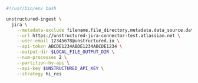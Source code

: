 ```bash Shell
#!/usr/bin/env bash

unstructured-ingest \
  jira \
    --metadata-exclude filename,file_directory,metadata.data_source.date_processed \
    --url https://unstructured-jira-connector-test.atlassian.net \
    --user-email 12345678@unstructured.io \
    --api-token ABCDE1234ABDE1234ABCDE1234 \
    --output-dir $LOCAL_FILE_OUTPUT_DIR \
    --num-processes 2 \
    --partition-by-api \
    --api-key $UNSTRUCTURED_API_KEY \
    --strategy hi_res
```
